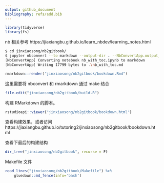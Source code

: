 ```yaml
---
output: github_document
bibliography: refs/add.bib
---
```



```r
library(tidyverse)
library(fs)
```

nb 相关参考 https://jiaxiangbu.github.io/learn_nbdev/learning_notes.html

```bash
$ cd jinxiaosong/nb2gitbook/
$ jupyter nbconvert --to markdown --output-dir . --NbConvertApp.output_files_dir=libs nb_with_toc.ipynb
[NbConvertApp] Converting notebook nb_with_toc.ipynb to markdown
[NbConvertApp] Writing 17799 bytes to .\nb_with_toc.md
```

```r
rmarkdown::render("jinxiaosong/nb2gitbook/bookdown.Rmd")
```

这里需要将 nbconvert 和 rmarkdown 通过 make 结合

```r
file.edit("jinxiaosong/nb2gitbook/build.R")
```

构建 RMarkdown 的脚本。

```r
rstudioapi::viewer("jinxiaosong/nb2gitbook/bookdown.html")
```

查看构建效果，或者访问
https://jiaxiangbu.github.io/tutoring2/jinxiaosong/nb2gitbook/bookdown.html

查看下最后的构建结构

```r
dir_tree("jinxiaosong/nb2gitbook", recurse = F)
```

Makefile 文件

```r
read_lines("jinxiaosong/nb2gitbook/Makefile") %>% 
    gluedown::md_fence(info='bash')
```

